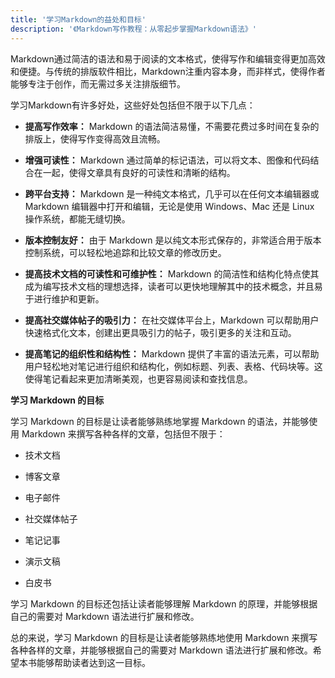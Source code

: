 ```yaml
---
title: '学习Markdown的益处和目标'
description: '《Markdown写作教程：从零起步掌握Markdown语法》'
---
```

Markdown通过简洁的语法和易于阅读的文本格式，使得写作和编辑变得更加高效和便捷。与传统的排版软件相比，Markdown注重内容本身，而非样式，使得作者能够专注于创作，而无需过多关注排版细节。

学习Markdown有许多好处，这些好处包括但不限于以下几点：

 - **提高写作效率：** Markdown 的语法简洁易懂，不需要花费过多时间在复杂的排版上，使得写作变得高效且流畅。

 - **增强可读性：** Markdown 通过简单的标记语法，可以将文本、图像和代码结合在一起，使得文章具有良好的可读性和清晰的结构。

 - **跨平台支持：** Markdown 是一种纯文本格式，几乎可以在任何文本编辑器或 Markdown 编辑器中打开和编辑，无论是使用 Windows、Mac 还是 Linux 操作系统，都能无缝切换。

 - **版本控制友好：** 由于 Markdown 是以纯文本形式保存的，非常适合用于版本控制系统，可以轻松地追踪和比较文章的修改历史。

 - **提高技术文档的可读性和可维护性：** Markdown 的简洁性和结构化特点使其成为编写技术文档的理想选择，读者可以更快地理解其中的技术概念，并且易于进行维护和更新。

 - **提高社交媒体帖子的吸引力：** 在社交媒体平台上，Markdown 可以帮助用户快速格式化文本，创建出更具吸引力的帖子，吸引更多的关注和互动。

 - **提高笔记的组织性和结构性：** Markdown 提供了丰富的语法元素，可以帮助用户轻松地对笔记进行组织和结构化，例如标题、列表、表格、代码块等。这使得笔记看起来更加清晰美观，也更容易阅读和查找信息。

**学习 Markdown 的目标**

学习 Markdown 的目标是让读者能够熟练地掌握 Markdown 的语法，并能够使用 Markdown 来撰写各种各样的文章，包括但不限于：

 - 技术文档

 - 博客文章

 - 电子邮件

 - 社交媒体帖子

 - 笔记记事

 - 演示文稿

 - 白皮书

学习 Markdown 的目标还包括让读者能够理解 Markdown 的原理，并能够根据自己的需要对 Markdown 语法进行扩展和修改。

总的来说，学习 Markdown 的目标是让读者能够熟练地使用 Markdown 来撰写各种各样的文章，并能够根据自己的需要对 Markdown 语法进行扩展和修改。希望本书能够帮助读者达到这一目标。